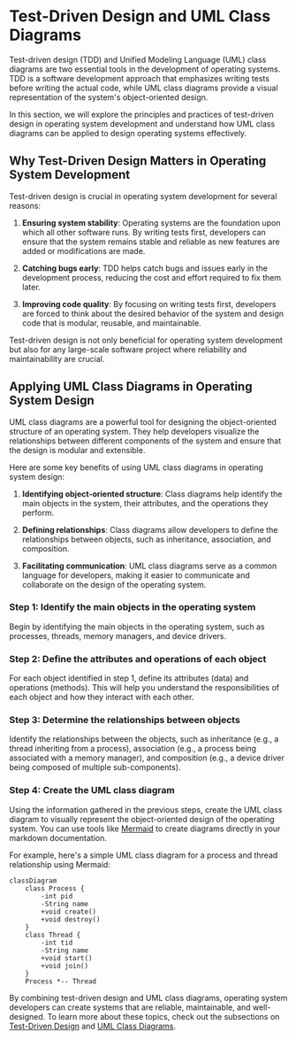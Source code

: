 
# Test-Driven Design and UML Class Diagrams

Test-driven design (TDD) and Unified Modeling Language (UML) class diagrams are two essential tools in the development of operating systems. TDD is a software development approach that emphasizes writing tests before writing the actual code, while UML class diagrams provide a visual representation of the system's object-oriented design.

In this section, we will explore the principles and practices of test-driven design in operating system development and understand how UML class diagrams can be applied to design operating systems effectively.

## Why Test-Driven Design Matters in Operating System Development

Test-driven design is crucial in operating system development for several reasons:

1. **Ensuring system stability**: Operating systems are the foundation upon which all other software runs. By writing tests first, developers can ensure that the system remains stable and reliable as new features are added or modifications are made.

2. **Catching bugs early**: TDD helps catch bugs and issues early in the development process, reducing the cost and effort required to fix them later.

3. **Improving code quality**: By focusing on writing tests first, developers are forced to think about the desired behavior of the system and design code that is modular, reusable, and maintainable.

<Callout type="info">
Test-driven design is not only beneficial for operating system development but also for any large-scale software project where reliability and maintainability are crucial.
</Callout>

## Applying UML Class Diagrams in Operating System Design

UML class diagrams are a powerful tool for designing the object-oriented structure of an operating system. They help developers visualize the relationships between different components of the system and ensure that the design is modular and extensible.

Here are some key benefits of using UML class diagrams in operating system design:

1. **Identifying object-oriented structure**: Class diagrams help identify the main objects in the system, their attributes, and the operations they perform.

2. **Defining relationships**: Class diagrams allow developers to define the relationships between objects, such as inheritance, association, and composition.

3. **Facilitating communication**: UML class diagrams serve as a common language for developers, making it easier to communicate and collaborate on the design of the operating system.

<Steps>

### Step 1: Identify the main objects in the operating system

Begin by identifying the main objects in the operating system, such as processes, threads, memory managers, and device drivers.

### Step 2: Define the attributes and operations of each object

For each object identified in step 1, define its attributes (data) and operations (methods). This will help you understand the responsibilities of each object and how they interact with each other.

### Step 3: Determine the relationships between objects

Identify the relationships between the objects, such as inheritance (e.g., a thread inheriting from a process), association (e.g., a process being associated with a memory manager), and composition (e.g., a device driver being composed of multiple sub-components).

### Step 4: Create the UML class diagram

Using the information gathered in the previous steps, create the UML class diagram to visually represent the object-oriented design of the operating system. You can use tools like [Mermaid](https://mermaid-js.github.io/mermaid/#/) to create diagrams directly in your markdown documentation.

</Steps>

For example, here's a simple UML class diagram for a process and thread relationship using Mermaid:

```mermaid
classDiagram
    class Process {
        -int pid
        -String name
        +void create()
        +void destroy()
    }
    class Thread {
        -int tid
        -String name
        +void start()
        +void join()
    }
    Process *-- Thread
```

By combining test-driven design and UML class diagrams, operating system developers can create systems that are reliable, maintainable, and well-designed. To learn more about these topics, check out the subsections on [Test-Driven Design](/test-driven-design-and-uml-class-diagrams/test-driven-design) and [UML Class Diagrams](/test-driven-design-and-uml-class-diagrams/uml-class-diagrams).